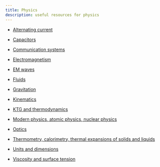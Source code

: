 ```yaml
---
title: Physics
description: useful resources for physics
---
```



- [Alternating current](https://drive.google.com/file/d/10OMWfjcIeYX1Lr3WCh5DNKf2m84d9UC9/view?usp=drivesdk)

- [Capacitors](https://drive.google.com/file/d/1KAeaewO3B5dRDTUaE7zdQRGXTUeAkP2T/view?usp=drivesdk)

- [Communication systems](https://drive.google.com/file/d/136BBfO6bWiEqeDEP5dHw4OhAx7ybIOyE/view?usp=drivesdk)

- [Electromagnetism](https://drive.google.com/file/d/1peFrrnAm79NIYt16QVpz_5cvFLhGfSp8/view?usp=drivesdk)

- [EM waves](https://drive.google.com/file/d/1UX8SuBggKOtmZO4VU9EFd475He_qPrSK/view?usp=drivesdk)

- [Fluids](https://drive.google.com/file/d/1AFiJABO0KD9ysxdHU1AIJTyTPQqJzXH8/view?usp=drivesdk)

- [Gravitation](https://drive.google.com/file/d/1Lvzm5nb6WN_pl_NTIkZxL2Uuf0pu-whl/view?usp=drivesdk)

- [Kinematics](https://drive.google.com/file/d/1aKf0iQmp-DHJ_NR4tKUpryMW044otYTm/view?usp=drivesdk)

- [KTG and thermodynamics](https://drive.google.com/file/d/1LUZrcsEmhrFs4Zp_Um0iACdYd332kXNz/view?usp=drivesdk)

- [Modern physics, atomic physics, nuclear physics](https://drive.google.com/file/d/1fYsmf0AjBDIrdND0kcVw8opXiZA_hpil/view?usp=drivesdk)

- [Optics](https://drive.google.com/file/d/1DxzrPxip-hPluk_BQpeX47Nn1uW9z7Na/view?usp=drivesdk)

- [Thermometry, calorimetry, thermal expansions of solids and liquids](https://drive.google.com/file/d/1HO71dtf_rFKsR8Ln5omuM1-1OFLrHEpe/view?usp=drivesdk)

- [Units and dimensions](https://drive.google.com/file/d/1ASwdjQZAVym4CtcD-M-Y_xldmDYtQ6BP/view?usp=drivesdk)

- [Viscosity and surface tension](https://drive.google.com/file/d/1cT4PiwNDhp9hW-5B_wucp9USEiWiHLiJ/view?usp=drivesdk)

